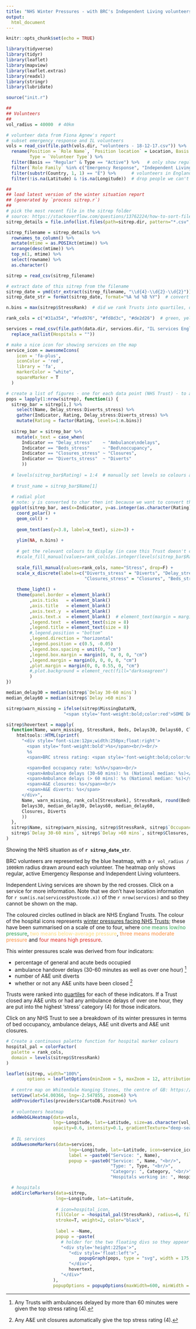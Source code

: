 ```yaml
---
title: "NHS Winter Pressures - with BRC's Independent Living volunteers and services"
output:
  html_document
---
```


```r
knitr::opts_chunk$set(echo = TRUE)
```

```r
library(tidyverse)
library(tidyr)
library(leaflet)
library(mapview)
library(leaflet.extras)
library(readxl)
library(stringr)
library(lubridate)

source("init.r")

##
## Volunteers
##
vol_radius = 40000  # 40km

# volunteer data from Fiona Agnew's report
# subset emergency response and IL volunteers
vols = read_csv(file.path(vols.dir, "volunteers - 18-12-17.csv")) %>%
  rename(Position = `Role Name`, `Position location` = Location, Basis = `Volunteer Basis`,
         Type = `Volunteer Type`) %>% 
  filter(Basis == "Regular" & Type == "Active") %>%   # only show regular, active volunteers
  filter(`Role Family` %in% c("Emergency Response", "Independent Living")) %>% 
  filter(substr(Country, 1, 1) == "E") %>%      # volunteers in England only
  filter(!is.na(Latitude) & !is.na(Longitude))  # drop people we can't map

##
## load latest version of the winter situation report
## (generated by `process sitrep.r`)
##
# pick the most recent file in the sitrep folder
# source: https://stackoverflow.com/questions/13762224/how-to-sort-files-list-by-date/13762544
sitrep_details = file.info(list.files(path=sitrep.dir, pattern="*.csv", full.names=T))

sitrep_filename = sitrep_details %>% 
  rownames_to_column() %>% 
  mutate(mtime = as.POSIXct(mtime)) %>% 
  arrange(desc(mtime)) %>% 
  top_n(1, mtime) %>% 
  select(rowname) %>% 
  as.character()

sitrep = read_csv(sitrep_filename)

# extract date of this sitrep from the filename
sitrep_date = ymd(str_extract(sitrep_filename, "\\d{4}-\\d{2}-\\d{2}"))
sitrep_date_str = format(sitrep_date, format="%A %d %B %Y")  # convert to friendly string (e.g. "Sunday 07 January 2018")

n.bins = max(sitrep$StressRank)  # did we rank Trusts into quartiles, quintiles etc.?

rank_cols = c("#31a354", "#fed976", "#fd8d3c", "#de2d26")  # green, yellow, orange, red
```

```r
services = read_csv(file.path(data.dir, services.dir, "IL services England.csv")) %>% 
  replace_na(list(Hospitals = ""))

# make a nice icon for showing services on the map
service_icon = awesomeIcons(
    icon = 'fa-plus',
    iconColor = 'red',
    library = 'fa',
    markerColor = "white",
    squareMarker = T
  )
```


```r
# create a list of figures - one for each data point (NHS Trust) - to appear in each popup
pops = lapply(1:nrow(sitrep), function(i) {
  sitrep_bar = sitrep[i,] %>% 
    select(Name, Delay_stress:Diverts_stress) %>% 
    gather(Indicator, Rating, Delay_stress:Diverts_stress) %>% 
    mutate(Rating = factor(Rating, levels=1:n.bins))
  
  sitrep_bar = sitrep_bar %>% 
    mutate(x_text = case_when(
      Indicator == "Delay_stress"    ~ "Ambulance\ndelays",
      Indicator == "Beds_stress"     ~ "Bed\noccupancy",
      Indicator == "Closures_stress" ~ "Closures",
      Indicator == "Diverts_stress"  ~ "Diverts"
      ))
  
  # levels(sitrep_bar$Rating) = 1:4  # manually set levels so colours appear correctly
  
  # trust_name = sitrep_bar$Name[1]
  
  # radial plot
  # note: y is converted to char then int because we want to convert the factor name (rank) to int
  ggplot(sitrep_bar, aes(x=Indicator, y=as.integer(as.character(Rating)), fill=Rating)) + 
    coord_polar() +
    geom_col() +
    
    geom_text(aes(y=3.8, label=x_text), size=3) +
    
    ylim(NA, n.bins) +
    
    # get the relevant colours to display (in case this Trust doesn't contain all ranks from 1-4)
    #scale_fill_manual(values=rank_cols[as.integer(levels(sitrep_bar$Rating))], name="Stress") +
    
    scale_fill_manual(values=rank_cols, name="Stress", drop=F) +
    scale_x_discrete(labels=c("Diverts_stress" = "Diverts", "Delay_stress" = "Ambulance\ndelays",
                              "Closures_stress" = "Closures", "Beds_stress" = "Bed\noccupancy")) +
    
    theme_light() +
    theme(panel.border = element_blank()
         ,axis.ticks   = element_blank()
         ,axis.title   = element_blank()
         ,axis.text.y  = element_blank()
         ,axis.text.x  = element_blank()  # element_text(margin = margin(l=1, b = 1))
         ,legend.text  = element_text(size = 8)
         ,legend.title = element_text(size = 8)
         #,legend.position = "bottom"
         ,legend.direction = "horizontal"
         ,legend.position = c(0.5, -0.05)
         ,legend.box.spacing = unit(0, "cm")
         ,legend.box.margin = margin(0, 0, 0, 0, "cm")
         ,legend.margin = margin(0, 0, 0, 0, "cm")
         ,plot.margin = margin(0, 0, 0.55, 0, "cm")
         #,plot.background = element_rect(fill="darkseagreen")
         )
})
```

```r
median_delay30 = median(sitrep$`Delay 30-60 mins`)
median_delay60 = median(sitrep$`Delay >60 mins`)

sitrep$warn_missing = ifelse(sitrep$MissingDataYN,
                      "<span style='font-weight:bold;color:red'>SOME DATA IS MISSING FOR THIS TRUST</span><br/>", "")

sitrep$hovertext = mapply(
  function(Name, warn_missing, StressRank, Beds, Delays30, Delays60, Closures, Diverts) {
    htmltools::HTML(sprintf(
      "<div style='font-size:12px;width:250px;float:right'>
        <span style='font-weight:bold'>%s</span><br/><br/>
        %s
        <span>BRC stress rating: <span style='font-weight:bold;color:%s'>%s</span></span><br/><br/>

        <span>Bed occupancy rate: %s%%</span><br/>
        <span>Ambulance delays (30-60 mins): %s (National median: %s)</span><br/>
        <span>Ambulance delays (> 60 mins): %s (National median: %s)</span><br/>
        <span>A&E closures: %s</span><br/>
        <span>A&E diverts: %s</span>
      </div>", 
      Name, warn_missing, rank_cols[StressRank], StressRank, round(Beds * 100, 1), 
      Delays30, median_delay30, Delays60, median_delay60,
      Closures, Diverts
      ))
  },
  sitrep$Name, sitrep$warn_missing, sitrep$StressRank, sitrep$`Occupancy rate`, 
  sitrep$`Delay 30-60 mins`, sitrep$`Delay >60 mins`, sitrep$Closures, sitrep$Diverts
)
```

Showing the NHS situation as of <span style="font-weight:bold">`r sitrep_date_str`</span>.

BRC volunteers are represented by the blue heatmap, with a `r vol_radius / 1000`km radius drawn around each volunteer. The heatmap only shows regular, active Emergency Response and Independent Living volunteers.

Independent Living services are shown by the red crosses. Click on a service for more information. Note that we don't have location information for `r sum(is.na(services$Postcode.x))` of the `r nrow(services)` and so they cannot be shown on the map.

The coloured circles outlined in black are NHS England Trusts. The colour of the hospital icons represents [winter pressures facing NHS Trusts](https://www.england.nhs.uk/statistics/statistical-work-areas/winter-daily-sitreps/winter-daily-sitrep-2017-18-data/); these have been summarised on a scale of one to four, where <span style="color:#31a354">one means low/no pressure</span>, <span style="color:#fed976">two means below-average pressure</span>, <span style="color:#fd8d3c">three means moderate pressure</span> and <span style="color:#de2d26">four means high pressure</span>.

This winter pressures scale was derived from four indicators:

- percentage of general and acute beds occupied
- ambulance handover delays (30-60 minutes as well as over one hour) [^1]
- number of A&E unit diverts
- whether or not any A&E units have been closed [^2]

Trusts were ranked into [quartiles](https://en.wikipedia.org/wiki/Quartile) for each of these indicators. If a Trust closed any A&E units or had any ambulance delays of over one hour, they are put into the highest 'stress' category (4) for those indicators. 

Click on any NHS Trust to see a breakdown of its winter pressures in terms of bed occupancy, ambulance delays, A&E unit diverts and A&E unit closures.

```r
# Create a continuous palette function for hospital marker colours
hospital_pal = colorFactor(
  palette = rank_cols,
  domain = levels(sitrep$StressRank)
)

leaflet(sitrep, width="100%",
        options = leafletOptions(minZoom = 5, maxZoom = 12, attributionControl = T)) %>% 
  
  # centre map on Whitendale Hanging Stones, the centre of GB: https://en.wikipedia.org/wiki/Centre_points_of_the_United_Kingdom
  setView(lat=54.00366, lng=-2.547855, zoom=6) %>%
  addProviderTiles(providers$CartoDB.Positron) %>% 
  
  # volunteers heatmap
  addWebGLHeatmap(data=vols,
                  lng=~Longitude, lat=~Latitude, size=as.character(vol_radius), units="m",
                  opacity=0.6, intensity=0.1, gradientTexture="deep-sea") %>%
  
  # IL services
  addAwesomeMarkers(data=services,
                        lng=~Longitude, lat=~Latitude, icon=service_icon, group="Services",
                        label = ~paste0("Service: ", Name),
                        popup = ~paste0("Service: ", Name, "<br/>",
                                        "Type: ", Type, "<br/>",
                                        "Category: ", Category, "<br/>",
                                        "Hospitals working in: ", Hospitals)) %>% 

  # hospitals
  addCircleMarkers(data=sitrep,
                   lng=~Longitude, lat=~Latitude, 
                   
                   # icon=hospital_icon,
                   fillColor = ~hospital_pal(StressRank), radius=6, fillOpacity=1,
                   stroke=T, weight=2, color="black",
                   
                   label = ~Name,
                   popup = ~paste(
                     # holder for the two floating divs so they appear side by side nicely
                     "<div style='height:225px'>",
                        "<div style='float:left'>",
                            popupGraph(pops, type = "svg", width = 175, height = 175),
                        "</div>",
                        hovertext,
                     "</div>"
                  ),
                  popupOptions = popupOptions(maxWidth=600, minWidth = 500))
```

[^1]: Any Trusts with ambulances delayed by more than 60 minutes were given the top stress rating (4).
[^2]: Any A&E unit closures automatically give the top stress rating (4).

